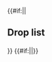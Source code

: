 {{#if:{{{compact|}}}||<h2>Drop list</h2>{{Section}}}}
{{Map/Drops
|no_legend = true
|filter_button = true
|nodes = G, M, P, S
|boss = P, S
|Sado: P/Casual{Casual: @S: 3.1% (17/555) / Easy: @S: 1.4% (50/3530) / Medium: @S: 3.3% (31/928) / Hard: @S: 2.7% (73/2736)} S
|Akatsuki: C/Casual{Casual: @S: 8.3% (1/12) / Hard: @S: 1.5% (42/2804)} S, E/Medium{Medium: @S: 0.9% (2/222) / Hard: @S: 1.7% (37/2163)} S, G/Casual{Casual: @S: 3% (68/2285) @A: 0.6% (1/171) / Easy: @S: 2.9% (394/13485) @A: 1.3% (13/980) / Medium: @S: 3.3% (239/7246) @A: 1.3% (9/691) / Hard: @S: 2.7% (1160/42811) @A: 1.3% (38/3007)}, L/Casual{Casual: @S: 1.3% (13/974) / Easy: @S: 1.5% (81/5479) / Medium: @S: 1.4% (44/3189) / Hard: @S: 1.5% (196/12995) @A: 1.1% (55/5082)}, M/Casual{Casual: @S: 2.6% (69/2653) / Easy: @S: 2.9% (482/16719) @A: 0.7% (10/1392) / Medium: @S: 2.8% (221/7927) @A: 1.3% (21/1560) / Hard: @S: 2.9% (1241/42480) @A: 1.3% (97/7598)}, P/Casual{Casual: @S: 1.8% (10/555) @A: 2.6% (3/114) / Easy: @S: 2.4% (83/3530) @A: 0.9% (10/1087) / Medium: @S: 4.2% (39/928) @A: 1.2% (16/1366) / Hard: @S: 2.9% (79/2736) @A: 2.5% (248/9936)}, S/Casual{Casual: @S: 1.7% (34/1974) @A: 0.9% (1/114) / Easy: @S: 2.1% (248/11995) @A: 1.4% (9/653) / Medium: @A: 1.7% (21/1233) / Hard: @A: 2.1% (547/26284) @B: 2.2% (1/46)}
|Akebono: S/Hard{Hard: @B: 2.2% (1/46)}
|Akigumo: S/Casual{Casual: @S: 3.5% (70/1974) @A: 2.6% (3/114) / Easy: @S: 4.1% (495/11995) @A: 1.5% (10/653) / Medium: @S: 3.8% (196/5189) @A: 1.7% (21/1233) / Hard: @S: 3.7% (220/5878) @A: 2% (530/26284)}
|Arare: S/Hard{Hard: @B: 2.2% (1/46)}
|Arashio: S/Hard{Hard: @B: 4.3% (2/46)}
|Asashio: S/Casual{Casual: @A: 4.4% (5/114) / Easy: @A: 1.5% (10/653) / Medium: @A: 1.9% (24/1233) / Hard: @A: 1.9% (500/26284) @B: 4.3% (2/46)}
|Ayanami: E/Easy{Easy: @S: 2.5% (2/81) / Medium: @S: 1.4% (3/222) / Hard: @S: 1.4% (30/2163)} S, G/Casual{Casual: @S: 1.4% (33/2285) / Easy: @S: 1.3% (179/13485) @A: 1.2% (12/980) / Medium: @S: 1.3% (96/7246) @A: 2% (14/691) / Hard: @S: 1.3% (568/42811) @A: 0.9% (28/3007)}, L/Casual{Casual: @S: 2.4% (23/974) / Easy: @S: 1.5% (83/5479) / Medium: @S: 1.5% (49/3189) / Hard: @S: 1.6% (205/12995)} S, M/Casual{Casual: @S: 1.5% (39/2653) @A: 2.4% (6/247) / Easy: @S: 1.5% (245/16719) @A: 1.2% (17/1392) / Medium: @S: 1.7% (133/7927) @A: 0.8% (13/1560) / Hard: @S: 1.4% (579/42480) @A: 1.2% (93/7598)}, P/Casual{Casual: @S: 2% (11/555) @A: 1.8% (2/114) / Easy: @S: 1.4% (50/3530) @A: 0.9% (10/1087) / Medium: @S: 0.9% (8/928) @A: 1.7% (23/1366) / Hard: @S: 1.7% (47/2736) @A: 1% (103/9936)}, S/Casual{Casual: @S: 1.9% (38/1974) @A: 1.8% (2/114) / Easy: @S: 1.9% (231/11995) @A: 3.1% (20/653) / Medium: @S: 1.9% (100/5189) @A: 3.4% (42/1233) / Hard: @A: 1.9% (512/26284)}
|Fubuki: E/Hard{Hard: @S: 1.6% (34/2163)} S, G/Casual{Casual: @S: 0.9% (21/2285) / Easy: @S: 1.4% (189/13485) / Medium: @S: 1.5% (107/7246) / Hard: @S: 1.4% (608/42811)} S, L/Casual{Casual: @S: 1.3% (13/974) / Easy: @S: 1.7% (95/5479) / Medium: @S: 1.6% (50/3189) / Hard: @S: 1.3% (163/12995)} S, M/Casual{Casual: @S: 1.6% (43/2653) / Easy: @S: 1.3% (214/16719) / Medium: @S: 1.3% (106/7927) / Hard: @S: 1.5% (632/42480)} S, P/Casual{Casual: @S: 0.5% (3/555) @A: 0.9% (1/114) / Easy: @S: 2.2% (79/3530) @A: 0.7% (8/1087) / Medium: @S: 1.7% (16/928) @A: 1% (13/1366) / Hard: @S: 2.4% (66/2736) @A: 1.3% (133/9936)}, S/Casual{Casual: @S: 1.5% (29/1974) @A: 1.8% (2/114) / Easy: @S: 1.9% (227/11995) @A: 1.8% (12/653) / Medium: @S: 2% (105/5189) @A: 2.4% (29/1233) / Hard: @A: 1.9% (487/26284) @B: 4.3% (2/46)}
|Fumizuki: C/Medium{Medium: @S: 1.6% (4/251) / Hard: @S: 1.2% (35/2804)} S, E/Easy{Easy: @S: 2.5% (2/81) / Medium: @S: 2.3% (5/222) / Hard: @S: 1.6% (35/2163)} S, G/Casual{Casual: @S: 1.5% (34/2285) @A: 0.6% (1/171) / Easy: @S: 1.4% (195/13485) @A: 1% (10/980) / Medium: @S: 1.5% (111/7246) @A: 0.4% (3/691) / Hard: @S: 1.3% (573/42811) @A: 1.2% (37/3007)}, L/Casual{Casual: @S: 1% (10/974) / Easy: @S: 1.7% (93/5479) / Medium: @S: 1.3% (43/3189) / Hard: @S: 1.2% (162/12995)} S, M/Casual{Casual: @S: 1.4% (38/2653) @A: 2.8% (7/247) / Easy: @S: 1.5% (250/16719) @A: 1.8% (25/1392) / Medium: @S: 1.9% (147/7927) @A: 1.2% (19/1560) / Hard: @S: 1.4% (591/42480) @A: 1% (78/7598)}, P/Casual{Casual: @S: 1.4% (8/555) @A: 2.6% (3/114) / Easy: @S: 1.6% (58/3530) @A: 1.6% (17/1087) / Medium: @S: 1.5% (14/928) @A: 1% (14/1366) / Hard: @S: 1.2% (34/2736) @A: 1.2% (119/9936)}, S/Casual{Casual: @A: 3.5% (4/114)}
|Harukaze: P/Casual{Casual: @S: 1.6% (9/555) / Easy: @S: 2.5% (87/3530) / Medium: @S: 1.7% (16/928) / Hard: @S: 1.8% (49/2736)} S
|Hatakaze: S/Casual{Casual: @S: 2.9% (57/1974) / Easy: @S: 2.7% (324/11995) @A: 1.4% (9/653) / Medium: @S: 3% (156/5189) @A: 2% (25/1233) / Hard: @S: 3.7% (219/5878) @A: 1.3% (334/26284)}
|Hatsuharu: S/Casual{Casual: @S: 2% (40/1974) @A: 4.4% (5/114) / Easy: @A: 1.5% (10/653) / Medium: @A: 2.1% (26/1233) / Hard: @A: 2% (518/26284) @B: 2.2% (1/46)}
|Hatsushimo: S/Hard{Hard: @B: 2.2% (1/46)}
|Hatsuyuki: E/Medium{Medium: @S: 0.5% (1/222) / Hard: @S: 1.1% (24/2163)} S, G/Casual{Casual: @S: 1.6% (36/2285) / Easy: @S: 1.3% (182/13485) / Medium: @S: 1.4% (102/7246) / Hard: @S: 1.5% (638/42811)} S, L/Casual{Casual: @S: 1.4% (14/974) / Easy: @S: 1.9% (105/5479) / Medium: @S: 1.4% (46/3189) / Hard: @S: 1.4% (183/12995)} S, M/Casual{Casual: @S: 1% (27/2653) / Easy: @S: 1.5% (243/16719) / Medium: @S: 1.4% (111/7927) / Hard: @S: 1.4% (584/42480)} S, P/Casual{Casual: @S: 1.3% (7/555) @A: 0.9% (1/114) / Easy: @S: 1.5% (53/3530) @A: 1.6% (17/1087) / Medium: @S: 1.9% (18/928) @A: 1.1% (15/1366) / Hard: @S: 1.3% (36/2736) @A: 1.3% (126/9936)}, S/Casual{Casual: @A: 1.8% (2/114) / Easy: @A: 2.1% (14/653) / Medium: @A: 1.2% (15/1233) / Hard: @A: 2% (515/26284) @B: 2.2% (1/46)}
|Hibiki: C/Easy{Easy: @S: 1.5% (2/135) / Medium: @S: 1.2% (3/251) / Hard: @S: 1.7% (47/2804)} S, E/Easy{Easy: @S: 2.5% (2/81) / Medium: @S: 0.9% (2/222) / Hard: @S: 1.2% (27/2163)} S, G/Casual{Casual: @S: 1.4% (33/2285) @A: 2.9% (5/171) / Easy: @S: 1.2% (162/13485) @A: 0.7% (7/980) / Medium: @S: 1.4% (101/7246) @A: 1% (7/691) / Hard: @S: 1.3% (562/42811) @A: 1.2% (37/3007)}, L/Casual{Casual: @S: 1.2% (12/974) / Easy: @S: 1.6% (85/5479) / Medium: @S: 1.7% (54/3189) @A: 2.2% (5/227) / Hard: @S: 1.2% (160/12995) @A: 1% (49/5082)}, M/Casual{Casual: @S: 1.4% (36/2653) / Easy: @S: 1.3% (225/16719) @A: 1.3% (18/1392) / Medium: @S: 1.1% (88/7927) @A: 1.2% (18/1560) / Hard: @S: 1.4% (610/42480) @A: 1% (79/7598)}, P/Casual{Casual: @S: 2.2% (12/555) @A: 0.9% (1/114) / Easy: @S: 1.1% (39/3530) @A: 1.4% (15/1087) / Medium: @S: 1.3% (12/928) @A: 1.2% (16/1366) / Hard: @S: 1.4% (38/2736) @A: 1.3% (132/9936)}, S/Hard{Hard: @B: 2.2% (1/46)}
|Ikazuchi: C/Easy{Easy: @S: 1.5% (2/135) / Medium: @S: 0.8% (2/251) / Hard: @S: 1.1% (32/2804)} S, E/Easy{Easy: @S: 2.5% (2/81) / Medium: @S: 2.3% (5/222) / Hard: @S: 1.3% (29/2163)} S, G/Casual{Casual: @S: 1.1% (24/2285) @A: 1.2% (2/171) / Easy: @S: 1.3% (176/13485) @A: 1% (10/980) / Medium: @S: 1.3% (95/7246) @A: 0.7% (5/691) / Hard: @S: 1.4% (614/42811) @A: 1.2% (36/3007)}, L/Casual{Casual: @S: 1.3% (13/974) / Easy: @S: 1.4% (76/5479) @A: 2.5% (4/158) / Medium: @S: 1.3% (42/3189) @A: 1.8% (4/227) / Hard: @S: 1.3% (175/12995) @A: 1.2% (62/5082)}, M/Casual{Casual: @S: 1.6% (42/2653) @A: 0.4% (1/247) / Easy: @S: 1.5% (250/16719) @A: 1.5% (21/1392) / Medium: @S: 1.6% (125/7927) @A: 0.9% (14/1560) / Hard: @S: 1.3% (571/42480) @A: 1.4% (103/7598)}, P/Casual{Casual: @S: 2% (11/555) / Easy: @S: 1.6% (56/3530) @A: 0.8% (9/1087) / Medium: @S: 1.3% (12/928) @A: 1% (13/1366) / Hard: @S: 1.2% (32/2736) @A: 1.2% (120/9936)}
|Inazuma: C/Easy{Easy: @S: 1.5% (2/135) / Medium: @S: 1.2% (3/251) / Hard: @S: 1.5% (42/2804)} S, E/Easy{Easy: @S: 2.5% (2/81) / Medium: @S: 1.8% (4/222) / Hard: @S: 1.3% (28/2163)} S, G/Casual{Casual: @S: 1% (22/2285) @A: 0.6% (1/171) / Easy: @S: 1.5% (198/13485) @A: 1.1% (11/980) / Medium: @S: 1.5% (109/7246) @A: 1.6% (11/691) / Hard: @S: 1.5% (632/42811) @A: 1.1% (32/3007)}, L/Casual{Casual: @S: 2.8% (27/974) / Easy: @S: 1.5% (80/5479) @A: 0.6% (1/158) / Medium: @S: 1.3% (40/3189) @A: 1.8% (4/227) / Hard: @S: 1.5% (198/12995) @A: 1.3% (67/5082)}, M/Casual{Casual: @S: 1.7% (44/2653) @A: 1.6% (4/247) / Easy: @S: 1.4% (230/16719) @A: 1.1% (16/1392) / Medium: @S: 1.4% (110/7927) @A: 0.9% (14/1560) / Hard: @S: 1.4% (580/42480) @A: 1.3% (97/7598)}, P/Casual{Casual: @S: 1.4% (8/555) @A: 2.6% (3/114) / Easy: @S: 1.5% (52/3530) @A: 0.7% (8/1087) / Medium: @S: 1.3% (12/928) @A: 1.5% (21/1366) / Hard: @S: 1.6% (45/2736) @A: 1.2% (116/9936)}
|Isonami: E/Easy{Easy: @S: 2.5% (2/81) / Medium: @S: 1.4% (3/222) / Hard: @S: 1.1% (23/2163)} S, G/Casual{Casual: @S: 1.4% (32/2285) / Easy: @S: 1.4% (184/13485) / Medium: @S: 1.2% (90/7246) @A: 1.4% (10/691) / Hard: @S: 1.5% (631/42811) @A: 1% (31/3007)}, L/Casual{Casual: @S: 1.6% (16/974) / Easy: @S: 1.2% (68/5479) / Medium: @S: 1.3% (43/3189) / Hard: @S: 1.4% (185/12995)} S, M/Casual{Casual: @S: 1.1% (30/2653) / Easy: @S: 1.4% (236/16719) / Medium: @S: 1.6% (123/7927) @A: 1% (15/1560) / Hard: @S: 1.4% (582/42480) @A: 1.3% (97/7598)}, P/Casual{Casual: @S: 1.3% (7/555) @A: 2.6% (3/114) / Easy: @S: 1.6% (57/3530) @A: 1.1% (12/1087) / Medium: @S: 1.5% (14/928) @A: 1.4% (19/1366) / Hard: @S: 1.6% (43/2736) @A: 1% (104/9936)}, S/Casual{Casual: @A: 0.9% (1/114) / Easy: @A: 3.1% (20/653) / Medium: @A: 2.8% (34/1233) / Hard: @A: 2% (535/26284)}
|Kagerou: S/Easy{Easy: @A: 2.9% (19/653) / Medium: @A: 2% (25/1233) / Hard: @A: 2% (529/26284) @B: 2.2% (1/46)}
|Kikuzuki: C/Easy{Easy: @S: 2.2% (3/135) / Medium: @S: 2% (5/251) / Hard: @S: 1.2% (35/2804)} S, E/Medium{Medium: @S: 0.5% (1/222) / Hard: @S: 1.5% (33/2163)} S, G/Casual{Casual: @S: 1.5% (35/2285) @A: 0.6% (1/171) / Easy: @S: 1.4% (192/13485) @A: 1.4% (14/980) / Medium: @S: 1.4% (100/7246) @A: 0.4% (3/691) / Hard: @S: 1.3% (567/42811) @A: 1.5% (44/3007)}, L/Casual{Casual: @S: 2.2% (21/974) / Easy: @S: 1.4% (77/5479) / Medium: @S: 1.4% (45/3189) / Hard: @S: 1.3% (165/12995)} S, M/Casual{Casual: @S: 1.9% (51/2653) @A: 1.2% (3/247) / Easy: @S: 1.4% (236/16719) @A: 1.8% (25/1392) / Medium: @S: 1.8% (140/7927) @A: 1.2% (19/1560) / Hard: @S: 1.4% (613/42480) @A: 1.4% (109/7598)}, P/Casual{Casual: @S: 1.4% (8/555) / Easy: @S: 1.3% (45/3530) @A: 1.4% (15/1087) / Medium: @S: 1% (9/928) @A: 1.3% (18/1366) / Hard: @S: 1.5% (41/2736) @A: 1.2% (117/9936)}, S/Hard{Hard: @B: 2.2% (1/46)}
|Kisaragi: E/Easy{Easy: @S: 2.5% (2/81) / Medium: @S: 1.8% (4/222) / Hard: @S: 1.6% (35/2163)} S, G/Casual{Casual: @S: 1.4% (31/2285) @A: 1.8% (3/171) / Easy: @S: 1.3% (181/13485) @A: 1.3% (13/980) / Medium: @S: 1.4% (104/7246) @A: 2.3% (16/691) / Hard: @S: 1.5% (623/42811) @A: 1.2% (36/3007)}, L/Casual{Casual: @S: 1.7% (17/974) / Easy: @S: 1.4% (78/5479) / Medium: @S: 1.8% (56/3189) / Hard: @S: 1.4% (186/12995)} S, M/Casual{Casual: @S: 1.7% (46/2653) @A: 2% (5/247) / Easy: @S: 1.6% (263/16719) @A: 1.1% (16/1392) / Medium: @S: 1.3% (104/7927) @A: 1.3% (20/1560) / Hard: @S: 1.4% (604/42480) @A: 1.2% (94/7598)}, P/Casual{Casual: @S: 2% (11/555) / Easy: @S: 1.6% (55/3530) @A: 1% (11/1087) / Medium: @S: 0.4% (4/928) @A: 0.7% (10/1366) / Hard: @S: 1.5% (42/2736) @A: 1.1% (114/9936)}, S/Casual{Casual: @A: 1.8% (2/114) / Easy: @A: 1.7% (11/653) / Hard: @B: 2.2% (1/46)}
|Makigumo: S/Casual{Casual: @S: 1.7% (34/1974) / Easy: @S: 2.2% (259/11995) / Medium: @S: 1.8% (95/5189) / Hard: @S: 1.9% (110/5878)} S
|Michishio: S/Hard{Hard: @B: 2.2% (1/46)}
|Mikazuki: C/Easy{Easy: @S: 0.7% (1/135) / Medium: @S: 1.6% (4/251) / Hard: @S: 1.2% (34/2804)} S, E/Casual{Casual: @S: 9.1% (1/11) / Medium: @S: 1.4% (3/222) / Hard: @S: 1.8% (40/2163)} S, G/Casual{Casual: @S: 1.6% (36/2285) @A: 2.3% (4/171) / Easy: @S: 1.3% (182/13485) @A: 1.5% (15/980) / Medium: @S: 1.4% (104/7246) @A: 1.2% (8/691) / Hard: @S: 1.3% (576/42811) @A: 1.2% (37/3007)}, L/Casual{Casual: @S: 0.9% (9/974) / Easy: @S: 1.7% (95/5479) / Medium: @S: 1.4% (46/3189) / Hard: @S: 1.4% (183/12995)} S, M/Casual{Casual: @S: 1% (26/2653) @A: 1.2% (3/247) / Easy: @S: 1.4% (237/16719) @A: 1.7% (24/1392) / Medium: @S: 1.4% (112/7927) @A: 1.3% (21/1560) / Hard: @S: 1.4% (597/42480) @A: 1.1% (86/7598)}, P/Casual{Casual: @S: 2% (11/555) @A: 0.9% (1/114) / Easy: @S: 1.6% (55/3530) @A: 1.1% (12/1087) / Medium: @S: 0.8% (7/928) @A: 1.2% (17/1366) / Hard: @S: 1.3% (35/2736) @A: 1.2% (124/9936)}
|Minazuki: P/Medium{Medium: @S: 1.6% (15/928) / Hard: @S: 1.2% (34/2736)} S
|Miyuki: E/Easy{Easy: @S: 3.7% (3/81) / Medium: @S: 4.1% (9/222) / Hard: @S: 1.6% (35/2163)} S, G/Casual{Casual: @S: 1.1% (26/2285) / Easy: @S: 1.3% (181/13485) / Medium: @S: 1.4% (101/7246) / Hard: @S: 1.4% (608/42811) @A: 1.5% (44/3007)}, L/Casual{Casual: @S: 0.6% (6/974) / Easy: @S: 1.2% (68/5479) / Medium: @S: 1.3% (42/3189) / Hard: @S: 1.6% (208/12995)} S, M/Casual{Casual: @S: 1.6% (42/2653) / Easy: @S: 1.4% (230/16719) / Medium: @S: 1.4% (110/7927) / Hard: @S: 1.4% (599/42480) @A: 1% (77/7598)}, P/Casual{Casual: @S: 1.4% (8/555) @A: 0.9% (1/114) / Easy: @S: 1.3% (45/3530) @A: 0.6% (7/1087) / Medium: @S: 1.7% (16/928) @A: 1% (14/1366) / Hard: @S: 1.6% (45/2736) @A: 1.2% (122/9936)}, S/Casual{Casual: @A: 0.9% (1/114) / Easy: @A: 1.2% (8/653) / Medium: @A: 1.7% (21/1233) / Hard: @A: 2.1% (559/26284) @B: 4.3% (2/46)}
|Mochizuki: C/Easy{Easy: @S: 0.7% (1/135) / Medium: @S: 3.2% (8/251) / Hard: @S: 1% (29/2804)} S, E/Easy{Easy: @S: 1.2% (1/81) / Medium: @S: 1.4% (3/222) / Hard: @S: 1.3% (28/2163)} S, G/Casual{Casual: @S: 1.4% (32/2285) @A: 1.2% (2/171) / Easy: @S: 1.2% (164/13485) @A: 1% (10/980) / Medium: @S: 1.3% (94/7246) @A: 1.3% (9/691) / Hard: @S: 1.4% (609/42811) @A: 1.6% (49/3007)}, L/Casual{Casual: @S: 0.9% (9/974) / Easy: @S: 1.3% (69/5479) / Medium: @S: 1.3% (40/3189) / Hard: @S: 1.4% (186/12995)} S, M/Casual{Casual: @S: 2% (53/2653) @A: 0.8% (2/247) / Easy: @S: 1.5% (252/16719) @A: 1.1% (16/1392) / Medium: @S: 1.4% (109/7927) @A: 1.7% (27/1560) / Hard: @S: 1.4% (600/42480) @A: 1.3% (97/7598)}, P/Casual{Casual: @S: 2.2% (12/555) @A: 2.6% (3/114) / Easy: @S: 1.6% (56/3530) @A: 1.1% (12/1087) / Medium: @S: 0.8% (7/928) @A: 1% (13/1366) / Hard: @S: 1.6% (44/2736) @A: 1.1% (108/9936)}, S/Hard{Hard: @B: 2.2% (1/46)}
|Murakumo: E/Medium{Medium: @S: 1.8% (4/222) / Hard: @S: 1.4% (30/2163)} S, G/Casual{Casual: @S: 1% (22/2285) / Easy: @S: 1.2% (168/13485) @A: 0.2% (2/980) / Medium: @S: 1.3% (94/7246) @A: 0.7% (5/691) / Hard: @S: 1.4% (586/42811) @A: 1.2% (37/3007)}, L/Casual{Casual: @S: 1.5% (15/974) / Easy: @S: 1.4% (76/5479) / Medium: @S: 1.1% (36/3189) / Hard: @S: 1.4% (182/12995)} S, M/Casual{Casual: @S: 1.2% (31/2653) / Easy: @S: 1.4% (242/16719) / Medium: @S: 1.6% (123/7927) @A: 1.2% (19/1560) / Hard: @S: 1.4% (590/42480) @A: 1% (79/7598)}, P/Casual{Casual: @S: 1.3% (7/555) @A: 0.9% (1/114) / Easy: @S: 1.6% (56/3530) @A: 1.2% (13/1087) / Medium: @S: 0.9% (8/928) @A: 1.5% (20/1366) / Hard: @S: 1.5% (41/2736) @A: 1.3% (127/9936)}, S/Easy{Easy: @A: 2% (13/653) / Medium: @A: 1.9% (23/1233) / Hard: @B: 10.9% (5/46)}
|Mutsuki: E/Casual{Casual: @S: 18.2% (2/11) / Medium: @S: 0.5% (1/222) / Hard: @S: 1.1% (24/2163)} S, G/Casual{Casual: @S: 1.2% (28/2285) @A: 1.2% (2/171) / Easy: @S: 1.6% (214/13485) @A: 0.9% (9/980) / Medium: @S: 1.3% (94/7246) @A: 0.7% (5/691) / Hard: @S: 1.4% (592/42811) @A: 1.4% (43/3007)}, L/Casual{Casual: @S: 1.3% (13/974) / Easy: @S: 1.4% (79/5479) / Medium: @S: 1.8% (56/3189) / Hard: @S: 1.5% (189/12995)} S, M/Casual{Casual: @S: 1.2% (31/2653) @A: 0.4% (1/247) / Easy: @S: 1.5% (244/16719) @A: 1.4% (19/1392) / Medium: @S: 1.5% (118/7927) @A: 1.1% (17/1560) / Hard: @S: 1.4% (596/42480) @A: 1.1% (86/7598)}, P/Casual{Casual: @S: 1.1% (6/555) @A: 1.8% (2/114) / Easy: @S: 1.3% (47/3530) @A: 0.9% (10/1087) / Medium: @S: 2.2% (20/928) @A: 1% (14/1366) / Hard: @S: 1.3% (35/2736) @A: 1.3% (128/9936)}, S/Casual{Casual: @S: 2.3% (45/1974) @A: 2.6% (3/114) / Easy: @S: 2.2% (267/11995) @A: 1.2% (8/653) / Medium: @A: 1.8% (22/1233) / Hard: @A: 1.8% (478/26284)}
|Naganami: S/Casual{Casual: @S: 1.5% (30/1974) / Easy: @S: 2.2% (262/11995) / Medium: @S: 2% (103/5189) / Hard: @S: 1.9% (110/5878)} S
|Nagatsuki: C/Casual{Casual: @S: 8.3% (1/12) / Easy: @S: 0.7% (1/135) / Medium: @S: 0.8% (2/251) / Hard: @S: 1.5% (42/2804)} S, E/Easy{Easy: @S: 2.5% (2/81) / Medium: @S: 3.2% (7/222) / Hard: @S: 1.4% (30/2163)} S, G/Casual{Casual: @S: 1.5% (34/2285) @A: 1.8% (3/171) / Easy: @S: 1.4% (184/13485) @A: 1.1% (11/980) / Medium: @S: 1.2% (84/7246) @A: 0.3% (2/691) / Hard: @S: 1.5% (623/42811) @A: 1.3% (40/3007)}, L/Casual{Casual: @S: 2.1% (20/974) / Easy: @S: 1.3% (73/5479) / Medium: @S: 1.3% (41/3189) / Hard: @S: 1.2% (154/12995)} S, M/Casual{Casual: @S: 1.4% (37/2653) @A: 0.4% (1/247) / Easy: @S: 1.4% (239/16719) @A: 1.7% (24/1392) / Medium: @S: 1.4% (113/7927) @A: 1.2% (19/1560) / Hard: @S: 1.3% (549/42480) @A: 1.1% (82/7598)}, P/Casual{Casual: @S: 1.3% (7/555) @A: 1.8% (2/114) / Easy: @S: 1.2% (43/3530) @A: 0.7% (8/1087) / Medium: @S: 1.7% (16/928) @A: 1.2% (16/1366) / Hard: @S: 1.2% (34/2736) @A: 1.3% (127/9936)}, S/Casual{Casual: @A: 0.9% (1/114)}
|Oboro: S/Hard{Hard: @B: 2.2% (1/46)}
|Oyashio: S/Casual{Casual: @S: 2.2% (43/1974) @A: 3.5% (4/114) / Easy: @S: 2.1% (249/11995) @A: 2% (13/653) / Medium: @S: 2.3% (117/5189) @A: 2.4% (30/1233) / Hard: @S: 2% (118/5878) @A: 2% (516/26284)}
|Samidare: S/Hard{Hard: @B: 8.7% (4/46)}
|Satsuki: C/Hard{Hard: @S: 1.5% (43/2804)} S, E/Easy{Easy: @S: 1.2% (1/81) / Medium: @S: 2.7% (6/222) / Hard: @S: 1.4% (31/2163)} S, G/Casual{Casual: @S: 1.1% (24/2285) / Easy: @S: 1.5% (203/13485) @A: 1.2% (12/980) / Medium: @S: 1.1% (83/7246) @A: 1% (7/691) / Hard: @S: 1.5% (638/42811) @A: 1.3% (38/3007)}, J/Easy{Easy: @S: 100% (1/1)} S, L/Casual{Casual: @S: 1.4% (14/974) / Easy: @S: 1.1% (61/5479) / Medium: @S: 1.3% (42/3189) / Hard: @S: 1.4% (187/12995)} S, M/Casual{Casual: @S: 1.4% (37/2653) @A: 2.4% (6/247) / Easy: @S: 1.5% (243/16719) @A: 0.6% (8/1392) / Medium: @S: 1.5% (115/7927) @A: 1.5% (24/1560) / Hard: @S: 1.4% (608/42480) @A: 1.3% (96/7598)}, P/Casual{Casual: @S: 0.9% (5/555) @A: 0.9% (1/114) / Easy: @S: 1.1% (40/3530) @A: 1.4% (15/1087) / Medium: @S: 1.5% (14/928) @A: 0.9% (12/1366) / Hard: @S: 1.4% (37/2736) @A: 1.2% (124/9936)}, S/Casual{Casual: @A: 1.8% (2/114) / Easy: @A: 1.5% (10/653)}
|Shikinami: E/Easy{Easy: @S: 2.5% (2/81) / Medium: @S: 0.9% (2/222) / Hard: @S: 2% (43/2163)} S, G/Casual{Casual: @S: 1.8% (40/2285) @A: 0.6% (1/171) / Easy: @S: 1.4% (187/13485) @A: 1.1% (11/980) / Medium: @S: 1.4% (101/7246) @A: 1% (7/691) / Hard: @S: 1.4% (602/42811) @A: 1.6% (47/3007)}, L/Casual{Casual: @S: 1.2% (12/974) / Easy: @S: 1.5% (81/5479) / Medium: @S: 1.5% (47/3189) / Hard: @S: 1.5% (198/12995)} S, M/Casual{Casual: @S: 1.5% (40/2653) @A: 2.4% (6/247) / Easy: @S: 1.4% (229/16719) @A: 0.8% (11/1392) / Medium: @S: 1.5% (115/7927) @A: 1.3% (21/1560) / Hard: @S: 1.4% (607/42480) @A: 1.1% (84/7598)}, P/Casual{Casual: @S: 1.3% (7/555) @A: 1.8% (2/114) / Easy: @S: 1.3% (47/3530) @A: 1.5% (16/1087) / Medium: @S: 1.1% (10/928) @A: 0.7% (10/1366) / Hard: @S: 1.4% (39/2736) @A: 0.9% (91/9936)}, S/Casual{Casual: @S: 1.6% (31/1974) @A: 2.6% (3/114) / Easy: @S: 1.8% (210/11995) @A: 2% (13/653) / Medium: @S: 3% (155/5189) @A: 2.2% (27/1233) / Hard: @S: 3.1% (185/5878) @A: 1.1% (276/26284) @B: 2.2% (1/46)}
|Shiranui: S/Hard{Hard: @B: 4.3% (2/46)}
|Shiratsuyu: S/Casual{Casual: @S: 1.9% (37/1974) @A: 2.6% (3/114) / Easy: @A: 1.5% (10/653) / Medium: @A: 2.2% (27/1233) / Hard: @A: 2.1% (565/26284) @B: 2.2% (1/46)}
|Shirayuki: E/Medium{Medium: @S: 0.9% (2/222) / Hard: @S: 1.1% (23/2163)} S, G/Casual{Casual: @S: 1.3% (30/2285) / Easy: @S: 1.3% (181/13485) / Medium: @S: 1.6% (114/7246) / Hard: @S: 1.4% (592/42811)} S, L/Casual{Casual: @S: 0.9% (9/974) / Easy: @S: 1.4% (79/5479) / Medium: @S: 1.5% (47/3189) / Hard: @S: 1.6% (202/12995)} S, M/Casual{Casual: @S: 1.6% (43/2653) / Easy: @S: 1.4% (241/16719) / Medium: @S: 1.3% (100/7927) / Hard: @S: 1.3% (541/42480)} S, P/Casual{Casual: @S: 2% (11/555) @A: 3.5% (4/114) / Easy: @S: 1.4% (50/3530) @A: 1% (11/1087) / Medium: @S: 1.7% (16/928) @A: 0.7% (10/1366) / Hard: @S: 1.7% (46/2736) @A: 1.1% (111/9936)}, S/Casual{Casual: @S: 1.2% (23/1974) @A: 3.5% (4/114) / Easy: @S: 1.4% (164/11995) @A: 3.2% (21/653) / Medium: @S: 1.6% (83/5189) @A: 2.1% (26/1233) / Hard: @S: 2.1% (122/5878) @A: 2.7% (717/26284)}
|Suzukaze: S/Casual{Casual: @A: 2.6% (3/114) / Easy: @A: 2.5% (16/653) / Medium: @A: 2.1% (26/1233) / Hard: @A: 2.1% (541/26284)}
|Uranami: S/Casual{Casual: @S: 2.2% (43/1974) @A: 1.8% (2/114) / Easy: @S: 2.1% (251/11995) @A: 2.6% (17/653) / Medium: @S: 2.1% (110/5189) @A: 1.5% (19/1233) / Hard: @S: 1.8% (107/5878) @A: 1.9% (493/26284)}
|Ushio: S/Hard{Hard: @B: 4.3% (2/46)}
|Wakaba: S/Medium{Medium: @B: 100% (1/1) / Hard: @B: 4.3% (2/46)}
|Yukikaze: S/Casual{Casual: @S: 2.3% (45/1974) / Easy: @S: 1.9% (228/11995) / Medium: @S: 2.1% (108/5189) / Hard: @S: 1.9% (113/5878)} S
|Yuudachi: S/Hard{Hard: @B: 4.3% (2/46)}
|Yuugumo: S/Casual{Casual: @S: 2.2% (44/1974) / Easy: @S: 2% (245/11995) / Medium: @S: 2% (103/5189) / Hard: @S: 1.6% (95/5878)} S
|Isuzu: G/Casual{Casual: @S: 1.6% (36/2285) / Easy: @S: 1.3% (178/13485) / Medium: @S: 1.3% (91/7246) / Hard: @S: 1.4% (582/42811)} S, L/Medium{Medium: @S: 1.2% (39/3189) / Hard: @S: 1.4% (185/12995)} S, M/Casual{Casual: @S: 1.2% (31/2653) / Easy: @S: 1.4% (238/16719) / Medium: @S: 1.4% (108/7927) / Hard: @S: 1.4% (607/42480)} S, P/Casual{Casual: @S: 1.4% (8/555) @A: 1.8% (2/114) / Easy: @S: 1.4% (50/3530) @A: 1.6% (17/1087) / Medium: @S: 1.2% (11/928) @A: 1.7% (23/1366) / Hard: @S: 0.8% (22/2736) @A: 1.1% (108/9936)}, S/Casual{Casual: @A: 0.9% (1/114) / Easy: @A: 1.8% (12/653) / Medium: @A: 1.7% (21/1233) / Hard: @A: 2% (525/26284) @B: 4.3% (2/46)}
|Jintsuu: S/Casual{Casual: @A: 1.8% (2/114) / Easy: @A: 2.1% (14/653) / Medium: @A: 2.6% (32/1233) / Hard: @A: 1.9% (491/26284)}
|Kiso: G/Casual{Casual: @S: 1.8% (40/2285) / Easy: @S: 1.3% (171/13485) / Medium: @S: 1.4% (100/7246) / Hard: @S: 1.4% (608/42811)} S, L/Hard{Hard: @S: 1.5% (192/12995)} S, M/Casual{Casual: @S: 1.6% (43/2653) / Easy: @S: 1.2% (205/16719) / Medium: @S: 1.4% (111/7927) / Hard: @S: 1.3% (559/42480)} S, P/Casual{Casual: @S: 1.4% (8/555) @A: 2.6% (3/114) / Easy: @S: 1.3% (45/3530) @A: 0.9% (10/1087) / Medium: @S: 1.4% (13/928) @A: 1.4% (19/1366) / Hard: @S: 1.4% (37/2736) @A: 1.2% (116/9936)}, S/Easy{Easy: @A: 1.8% (12/653) / Medium: @A: 1.2% (15/1233) / Hard: @A: 2.1% (544/26284) @B: 2.2% (1/46)}
|Kuma: G/Casual{Casual: @S: 1.4% (32/2285) / Easy: @S: 1.5% (197/13485) / Medium: @S: 1.6% (115/7246) / Hard: @S: 1.4% (617/42811)} S, M/Casual{Casual: @S: 1.2% (32/2653) / Easy: @S: 1.5% (248/16719) / Medium: @S: 1.5% (115/7927) / Hard: @S: 1.4% (610/42480)} S, P/Casual{Casual: @S: 1.6% (9/555) / Easy: @S: 1.4% (49/3530) / Medium: @S: 1.2% (11/928) @A: 1% (14/1366) / Hard: @S: 1.1% (31/2736) @A: 1.1% (111/9936)}
|Nagara: G/Casual{Casual: @S: 1.9% (43/2285) / Easy: @S: 1.7% (224/13485) / Medium: @S: 1.4% (105/7246) / Hard: @S: 1.3% (570/42811)} S, M/Casual{Casual: @S: 1.5% (39/2653) / Easy: @S: 1.5% (244/16719) / Medium: @S: 1.6% (129/7927) / Hard: @S: 1.4% (613/42480)} S, P/Casual{Casual: @S: 1.4% (8/555) @A: 0.9% (1/114) / Easy: @S: 1.3% (45/3530) @A: 1.2% (13/1087) / Medium: @S: 0.8% (7/928) @A: 1.2% (16/1366) / Hard: @S: 1.4% (37/2736) @A: 1.2% (123/9936)}
|Naka: S/Casual{Casual: @A: 2.6% (3/114) / Easy: @A: 2.1% (14/653) / Medium: @A: 2.7% (33/1233) / Hard: @A: 2.1% (549/26284)}
|Natori: G/Casual{Casual: @S: 1.5% (35/2285) / Easy: @S: 1.5% (208/13485) / Medium: @S: 1.4% (101/7246) / Hard: @S: 1.4% (584/42811)} S, L/Casual{Casual: @S: 0.3% (3/974) / Easy: @S: 1.4% (79/5479) / Medium: @S: 1.2% (37/3189) / Hard: @S: 1.5% (189/12995)} S, M/Casual{Casual: @S: 1.4% (37/2653) / Easy: @S: 1.3% (217/16719) / Medium: @S: 1.5% (119/7927) / Hard: @S: 1.4% (583/42480)} S, P/Casual{Casual: @S: 2% (11/555) / Easy: @S: 1.4% (48/3530) @A: 1.2% (13/1087) / Medium: @S: 1.1% (10/928) @A: 0.7% (9/1366) / Hard: @S: 1.1% (29/2736) @A: 1.1% (112/9936)}, S/Casual{Casual: @A: 2.6% (3/114) / Easy: @A: 1.5% (10/653) / Medium: @A: 1.5% (19/1233) / Hard: @A: 2% (526/26284)}
|Sendai: G/Casual{Casual: @S: 1.4% (32/2285) / Easy: @S: 1.4% (185/13485) / Medium: @S: 1.7% (121/7246) / Hard: @S: 1.5% (638/42811)} S, M/Casual{Casual: @S: 1.4% (37/2653) / Easy: @S: 1.3% (211/16719) / Medium: @S: 1.5% (121/7927) / Hard: @S: 1.5% (623/42480)} S, P/Casual{Casual: @S: 1.3% (7/555) / Easy: @S: 1.4% (50/3530) @A: 1.7% (18/1087) / Medium: @S: 1.6% (15/928) @A: 1.2% (17/1366) / Hard: @S: 1.8% (48/2736) @A: 1.1% (113/9936)}
|Tama: S/Casual{Casual: @A: 3.5% (4/114) / Easy: @A: 1.8% (12/653) / Medium: @A: 1.9% (23/1233) / Hard: @A: 2.1% (558/26284) @B: 4.3% (2/46)}
|Yura: G/Casual{Casual: @S: 1.5% (35/2285) / Easy: @S: 1.3% (172/13485) / Medium: @S: 1.3% (93/7246) / Hard: @S: 1.4% (586/42811)} S, L/Casual{Casual: @S: 0.4% (4/974) / Easy: @S: 1.2% (66/5479) / Medium: @S: 1.5% (48/3189) / Hard: @S: 1.2% (161/12995)} S, M/Casual{Casual: @S: 1.3% (34/2653) / Easy: @S: 1.5% (246/16719) / Medium: @S: 1.3% (105/7927) / Hard: @S: 1.4% (610/42480)} S, P/Casual{Casual: @S: 1.1% (6/555) @A: 0.9% (1/114) / Easy: @S: 2% (70/3530) @A: 1.9% (21/1087) / Medium: @S: 2.3% (21/928) @A: 1.5% (20/1366) / Hard: @S: 2.9% (79/2736) @A: 1.3% (132/9936)}, S/Casual{Casual: @A: 1.8% (2/114) / Easy: @A: 0.9% (6/653) / Medium: @A: 2.4% (30/1233) / Hard: @A: 2.1% (542/26284) @B: 2.2% (1/46)}
|Aoba: S/Casual{Casual: @S: 2.6% (51/1974) @A: 4.4% (5/114) / Easy: @S: 1.9% (228/11995) @A: 3.1% (20/653) / Medium: @S: 2.1% (107/5189) @A: 2.1% (26/1233) / Hard: @S: 2.3% (135/5878) @A: 2% (532/26284)}
|Ashigara: G/Hard{Hard: @S: 1.4% (618/42811)} S, M/Hard{Hard: @S: 1.5% (622/42480)} S, P/Casual{Casual: @S: 0.5% (3/555) / Easy: @S: 1.6% (57/3530) / Medium: @S: 1.6% (15/928) / Hard: @S: 1.2% (32/2736)} S, S/Casual{Casual: @S: 2.7% (53/1974) @A: 4.4% (5/114) / Easy: @S: 1.9% (232/11995) @A: 1.8% (12/653) / Medium: @S: 2.2% (115/5189) @A: 1.9% (24/1233) / Hard: @S: 1.7% (102/5878) @A: 2.1% (549/26284)}
|Atago: G/Casual{Casual: @S: 1.8% (41/2285) / Easy: @S: 1.5% (196/13485) / Medium: @S: 1.3% (92/7246) / Hard: @S: 1.4% (607/42811)} S, M/Casual{Casual: @S: 1.3% (35/2653) / Easy: @S: 1.4% (232/16719) / Medium: @S: 1.2% (99/7927) / Hard: @S: 1.3% (572/42480)} S, P/Casual{Casual: @S: 1.4% (8/555) / Easy: @S: 1.8% (64/3530) / Medium: @S: 1.6% (15/928) / Hard: @S: 1.2% (32/2736)} S, S/Casual{Casual: @S: 2% (40/1974) @A: 0.9% (1/114) / Easy: @S: 2.1% (253/11995) @A: 1.8% (12/653) / Medium: @S: 2.1% (109/5189) @A: 1.4% (17/1233) / Hard: @S: 2% (120/5878) @A: 2% (519/26284)}
|Chikuma: S/Casual{Casual: @S: 1.9% (37/1974) @A: 3.5% (4/114) / Easy: @S: 1.8% (220/11995) @A: 1.7% (11/653) / Medium: @S: 1.9% (96/5189) @A: 2.3% (28/1233) / Hard: @S: 1.8% (107/5878) @A: 2.1% (557/26284)}
|Choukai: S/Casual{Casual: @S: 1.8% (35/1974) @A: 3.5% (4/114) / Easy: @S: 2% (243/11995) @A: 1.4% (9/653) / Medium: @S: 2% (105/5189) @A: 2.1% (26/1233) / Hard: @S: 2.1% (126/5878) @A: 2% (533/26284)}
|Furutaka: S/Casual{Casual: @S: 1.9% (38/1974) / Easy: @S: 2.1% (253/11995) @A: 2.8% (18/653) / Medium: @S: 1.9% (100/5189) @A: 1.5% (19/1233) / Hard: @S: 2.1% (124/5878) @A: 2% (524/26284)}
|Haguro: G/Easy{Easy: @S: 0.1% (18/13485) / Medium: @S: 1.3% (92/7246) / Hard: @S: 1.4% (612/42811)} S, M/Easy{Easy: @S: 0.1% (16/16719) / Medium: @S: 1.2% (95/7927) / Hard: @S: 1.5% (625/42480)} S, P/Casual{Casual: @S: 1.6% (9/555) / Easy: @S: 1.4% (51/3530) / Medium: @S: 1.7% (16/928) / Hard: @S: 1.5% (41/2736)} S, S/Casual{Casual: @S: 2.2% (44/1974) @A: 0.9% (1/114) / Easy: @S: 1.9% (233/11995) @A: 1.7% (11/653) / Medium: @S: 1.8% (94/5189) @A: 1.9% (24/1233) / Hard: @S: 2% (117/5878) @A: 2.2% (573/26284)}
|Houston: S/Casual{Casual: @S: 3.4% (68/1974) / Easy: @S: 4.5% (543/11995) @A: 1.8% (12/653) / Medium: @S: 6.2% (320/5189) @A: 1.8% (22/1233) / Hard: @S: 6.4% (377/5878) @A: 3.2% (850/26284)}
|Kako: S/Casual{Casual: @S: 1.9% (38/1974) @A: 3.5% (4/114) / Easy: @S: 1.9% (229/11995) @A: 2.5% (16/653) / Medium: @S: 1.8% (93/5189) @A: 2.4% (29/1233) / Hard: @S: 1.9% (113/5878) @A: 2% (521/26284)}
|Kinugasa: P/Casual{Casual: @S: 1.4% (8/555) / Easy: @S: 1.4% (50/3530) / Medium: @S: 1.5% (14/928) / Hard: @S: 1.4% (38/2736)} S, S/Casual{Casual: @S: 1.9% (38/1974) @A: 0.9% (1/114) / Easy: @S: 2% (234/11995) @A: 1.7% (11/653) / Medium: @S: 1.8% (95/5189) @A: 2.4% (29/1233) / Hard: @S: 2.2% (132/5878) @A: 2% (518/26284)}
|Kumano: S/Casual{Casual: @S: 1.7% (34/1974) @A: 1.8% (2/114) / Easy: @S: 1.9% (224/11995) @A: 1.4% (9/653) / Medium: @S: 2.1% (110/5189) @A: 1.5% (18/1233) / Hard: @S: 2% (119/5878) @A: 1.9% (509/26284)}
|Maya: S/Casual{Casual: @S: 1.6% (31/1974) @A: 1.8% (2/114) / Easy: @S: 1.9% (231/11995) @A: 2.8% (18/653) / Medium: @S: 1.9% (96/5189) @A: 2.7% (33/1233) / Hard: @S: 2.1% (126/5878) @A: 1.9% (488/26284)}
|Mikuma: P/Casual{Casual: @S: 1.6% (9/555) / Easy: @S: 1.2% (41/3530) / Medium: @S: 1.4% (13/928) / Hard: @S: 1.6% (43/2736)} S, S/Casual{Casual: @S: 0.7% (14/1974) / Easy: @S: 1.8% (211/11995) / Medium: @S: 1.8% (95/5189) @A: 1.1% (13/1233) / Hard: @S: 1.8% (104/5878) @A: 1% (274/26284)}
|Mogami: G/Casual{Casual: @S: 1.6% (36/2285) / Easy: @S: 1.3% (181/13485) / Medium: @S: 1.3% (92/7246) / Hard: @S: 1.4% (606/42811)} S, M/Casual{Casual: @S: 1.4% (37/2653) / Easy: @S: 1.5% (250/16719) / Medium: @S: 1.4% (113/7927) / Hard: @S: 1.3% (564/42480)} S, P/Casual{Casual: @S: 2.2% (12/555) / Easy: @S: 2.8% (98/3530) / Medium: @S: 3.9% (36/928) / Hard: @S: 3.3% (91/2736)} S, S/Casual{Casual: @S: 6.2% (123/1974) @A: 3.5% (4/114) / Easy: @S: 7.1% (847/11995) @A: 5.5% (36/653) / Medium: @S: 8.2% (428/5189) @A: 5.2% (64/1233) / Hard: @S: 10% (587/5878) @A: 6.8% (1779/26284)}
|Myoukou: G/Casual{Casual: @S: 1.4% (33/2285) / Easy: @S: 1.3% (179/13485) / Medium: @S: 1.4% (100/7246) / Hard: @S: 1.2% (535/42811)} S, M/Casual{Casual: @S: 1.4% (36/2653) / Easy: @S: 1.3% (221/16719) / Medium: @S: 1.3% (106/7927) / Hard: @S: 1.5% (631/42480)} S, P/Casual{Casual: @S: 1.8% (10/555) / Easy: @S: 1.6% (56/3530) / Medium: @S: 2% (19/928) / Hard: @S: 1.5% (41/2736)} S, S/Casual{Casual: @S: 2% (40/1974) @A: 1.8% (2/114) / Easy: @S: 2.1% (253/11995) @A: 1.7% (11/653) / Medium: @S: 2% (102/5189) @A: 1.9% (24/1233) / Hard: @S: 2.2% (131/5878) @A: 2.1% (539/26284)}
|Nachi: G/Medium{Medium: @S: 1.5% (111/7246) / Hard: @S: 1.4% (594/42811)} S, M/Medium{Medium: @S: 1.3% (107/7927) / Hard: @S: 1.5% (624/42480)} S, P/Casual{Casual: @S: 0.7% (4/555) / Easy: @S: 1.3% (46/3530) / Medium: @S: 1.1% (10/928) / Hard: @S: 1.7% (47/2736)} S, S/Casual{Casual: @S: 1.8% (35/1974) @A: 1.8% (2/114) / Easy: @S: 2.1% (249/11995) @A: 1.2% (8/653) / Medium: @S: 2% (104/5189) @A: 1.9% (23/1233) / Hard: @S: 2.1% (126/5878) @A: 2% (514/26284)}
|Suzuya: S/Casual{Casual: @S: 2.6% (52/1974) @A: 1.8% (2/114) / Easy: @S: 1.9% (232/11995) @A: 2.9% (19/653) / Medium: @S: 2.3% (120/5189) @A: 1.9% (24/1233) / Hard: @S: 1.7% (99/5878) @A: 2% (523/26284)}
|Takao: G/Casual{Casual: @S: 1.4% (32/2285) / Easy: @S: 1.7% (231/13485) / Medium: @S: 1.4% (99/7246) / Hard: @S: 1.4% (607/42811)} S, M/Casual{Casual: @S: 1.1% (29/2653) / Easy: @S: 1.2% (200/16719) / Medium: @S: 1.4% (110/7927) / Hard: @S: 1.4% (580/42480)} S, P/Casual{Casual: @S: 1.6% (9/555) / Easy: @S: 1.4% (50/3530) / Medium: @S: 1.9% (18/928) / Hard: @S: 1.4% (38/2736)} S
|Tone: S/Casual{Casual: @S: 2.4% (48/1974) @A: 2.6% (3/114) / Easy: @S: 2% (234/11995) @A: 2.5% (16/653) / Medium: @S: 1.8% (93/5189) @A: 1.7% (21/1233) / Hard: @S: 2.3% (138/5878) @A: 2% (521/26284)}
|Kasuga Maru: P/Easy{Easy: @S: 1% (35/3530) / Medium: @S: 1.6% (15/928) / Hard: @S: 1.6% (45/2736)} S
|Ryuujou: G/Casual{Casual: @S: 1.4% (33/2285) / Easy: @S: 1.4% (185/13485) / Medium: @S: 1.3% (96/7246) / Hard: @S: 1.4% (600/42811)} S, M/Casual{Casual: @S: 1.7% (45/2653) / Easy: @S: 1.4% (235/16719) / Medium: @S: 1.4% (111/7927) / Hard: @S: 1.4% (587/42480)} S, P/Casual{Casual: @S: 0.9% (5/555) / Easy: @S: 1.4% (51/3530) / Medium: @S: 1.8% (17/928) @A: 1.5% (20/1366) / Hard: @S: 1.9% (51/2736) @A: 1.2% (118/9936)}
|Shouhou: G/Casual{Casual: @S: 1.2% (28/2285) / Easy: @S: 1.5% (206/13485) / Medium: @S: 1.4% (103/7246) / Hard: @S: 1.3% (563/42811)} S, M/Casual{Casual: @S: 1.6% (43/2653) / Easy: @S: 1.4% (228/16719) / Medium: @S: 1.4% (108/7927) / Hard: @S: 1.4% (598/42480)} S, P/Casual{Casual: @S: 0.9% (5/555) / Easy: @S: 1% (36/3530) / Medium: @S: 1.4% (13/928) / Hard: @S: 1.6% (44/2736) @A: 1% (102/9936)}
|Haruna: S/Casual{Casual: @S: 2.3% (46/1974) / Easy: @S: 2.1% (254/11995) / Medium: @S: 2% (105/5189) / Hard: @S: 2% (118/5878)} S
|Hiei: S/Casual{Casual: @S: 2.7% (53/1974) / Easy: @S: 2% (243/11995) / Medium: @S: 1.8% (94/5189) / Hard: @S: 2% (119/5878)} S
|Kirishima: S/Casual{Casual: @S: 2% (39/1974) / Easy: @S: 2% (235/11995) / Medium: @S: 2.1% (107/5189) / Hard: @S: 1.8% (108/5878)} S
|Kongou: S/Casual{Casual: @S: 1.8% (35/1974) / Easy: @S: 2% (235/11995) / Medium: @S: 1.7% (89/5189) / Hard: @S: 2% (118/5878)} S
|Fusou: S/Casual{Casual: @S: 1.8% (36/1974) @A: 0.9% (1/114) / Easy: @S: 2% (241/11995) @A: 1.4% (9/653) / Medium: @S: 2% (104/5189) @A: 2.5% (31/1233) / Hard: @S: 2.1% (122/5878) @A: 2% (528/26284)}
|Hyuuga: S/Casual{Casual: @S: 1.7% (34/1974) / Easy: @S: 1.8% (220/11995) @A: 2.6% (17/653) / Medium: @S: 2.2% (113/5189) @A: 1.8% (22/1233) / Hard: @S: 2.1% (122/5878) @A: 2% (523/26284)}
|Ise: S/Casual{Casual: @S: 2.5% (50/1974) @A: 1.8% (2/114) / Easy: @S: 2.2% (260/11995) @A: 2.1% (14/653) / Medium: @S: 1.8% (91/5189) @A: 1.9% (24/1233) / Hard: @S: 2.3% (138/5878) @A: 2% (520/26284)}
|Mutsu: S/Casual{Casual: @S: 3.9% (76/1974) / Easy: @S: 3.9% (471/11995) / Medium: @S: 4.4% (229/5189) / Hard: @S: 4.1% (241/5878)} S
|Nagato: S/Casual{Casual: @S: 1.9% (37/1974) / Easy: @S: 2.1% (249/11995) / Medium: @S: 1.8% (95/5189) / Hard: @S: 2.1% (123/5878)} S
|Yamashiro: S/Casual{Casual: @S: 1.5% (30/1974) @A: 0.9% (1/114) / Easy: @S: 1.9% (226/11995) @A: 1.7% (11/653) / Medium: @S: 1.9% (98/5189) @A: 1.9% (23/1233) / Hard: @S: 1.7% (97/5878) @A: 1.9% (494/26284)}
|I-168: P/Casual{Casual: @S: 0.9% (5/555) / Easy: @S: 1.5% (52/3530) / Medium: @S: 0.9% (8/928) / Hard: @S: 1.3% (35/2736)} S
|Maruyu: P/Casual{Casual: @S: 0.9% (5/555) / Easy: @S: 0.5% (18/3530) / Medium: @S: 0.5% (5/928) / Hard: @S: 1.2% (34/2736)} S
|Akitsu Maru: S/Casual{Casual: @S: 0.9% (18/1974) / Easy: @S: 2.1% (252/11995) / Medium: @S: 2% (104/5189) @A: 1.1% (13/1233) / Hard: @S: 2.2% (128/5878) @A: 1% (256/26284)}
|Taigei: S/Casual{Casual: @S: 2.9% (58/1974) / Easy: @S: 2.5% (300/11995) / Medium: @S: 2.8% (147/5189) / Hard: @S: 2.8% (162/5878) @A: 1% (253/26284)}
}}
{{#if:{{{compact|}}}||{{SectionEnd}}}}